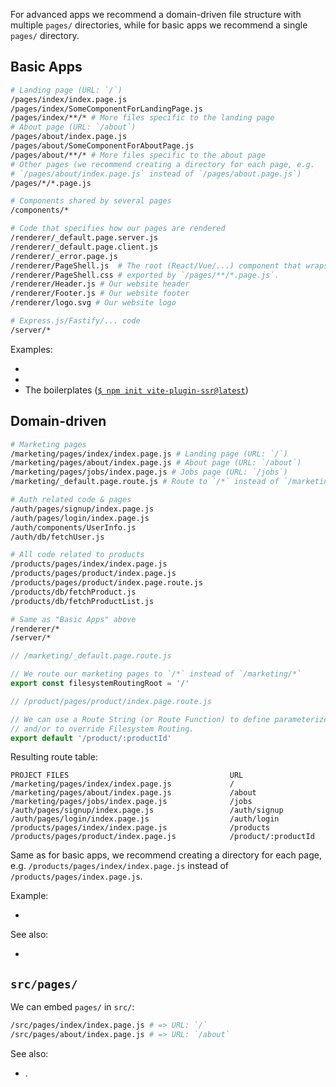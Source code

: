 
<TourRecommendation />

For advanced apps we recommend a domain-driven file structure with multiple `pages/` directories,
while for basic apps we recommend a single `pages/` directory.

## Basic Apps

```bash
# Landing page (URL: `/`)
/pages/index/index.page.js
/pages/index/SomeComponentForLandingPage.js
/pages/index/**/* # More files specific to the landing page
# About page (URL: `/about`)
/pages/about/index.page.js
/pages/about/SomeComponentForAboutPage.js
/pages/about/**/* # More files specific to the about page
# Other pages (we recommend creating a directory for each page, e.g.
# `/pages/about/index.page.js` instead of `/pages/about.page.js`)
/pages/*/*.page.js

# Components shared by several pages
/components/*

# Code that specifies how our pages are rendered
/renderer/_default.page.server.js
/renderer/_default.page.client.js
/renderer/_error.page.js
/renderer/PageShell.js  # The root (React/Vue/...) component that wraps the `Page` component
/renderer/PageShell.css # exported by `/pages/**/*.page.js`.
/renderer/Header.js # Our website header
/renderer/Footer.js # Our website footer
/renderer/logo.svg # Our website logo

# Express.js/Fastify/... code
/server/*
```

Examples:
- <Link href='/examples/react/' />
- <Link href='/examples/vue/' />
- The boilerplates ([`$ npm init vite-plugin-ssr@latest`](/scaffold))

## Domain-driven

```bash
# Marketing pages
/marketing/pages/index/index.page.js # Landing page (URL: `/`)
/marketing/pages/about/index.page.js # About page (URL: `/about`)
/marketing/pages/jobs/index.page.js # Jobs page (URL: `/jobs`)
/marketing/_default.page.route.js # Route to `/*` instead of `/marketing/*` (see below)

# Auth related code & pages
/auth/pages/signup/index.page.js
/auth/pages/login/index.page.js
/auth/components/UserInfo.js
/auth/db/fetchUser.js

# All code related to products
/products/pages/index/index.page.js
/products/pages/product/index.page.js
/products/pages/product/index.page.route.js
/products/db/fetchProduct.js
/products/db/fetchProductList.js

# Same as "Basic Apps" above
/renderer/*
/server/*
```

```js
// /marketing/_default.page.route.js

// We route our marketing pages to `/*` instead of `/marketing/*`
export const filesystemRoutingRoot = '/'
```

```js
// /product/pages/product/index.page.route.js

// We can use a Route String (or Route Function) to define parameterized routes
// and/or to override Filesystem Routing.
export default '/product/:productId'
```

Resulting route table:

```
PROJECT FILES                                    URL
/marketing/pages/index/index.page.js             /
/marketing/pages/about/index.page.js             /about
/marketing/pages/jobs/index.page.js              /jobs
/auth/pages/signup/index.page.js                 /auth/signup
/auth/pages/login/index.page.js                  /auth/login
/products/pages/index/index.page.js              /products
/products/pages/product/index.page.js            /product/:productId
```

Same as for basic apps, we recommend creating a directory for each page,
e.g. `/products/pages/index/index.page.js` instead of `/products/pages/index.page.js`.

Example:
 - <Link href='/examples/file-structure-domain-driven/' />

See also:
- <Link href="/filesystemRoutingRoot" />

## `src/pages/`

We can embed `pages/` in `src/`:

```bash
/src/pages/index/index.page.js # => URL: `/`
/src/pages/about/index.page.js # => URL: `/about`
```

See also:
 - <Link href="/filesystem-routing" />.
